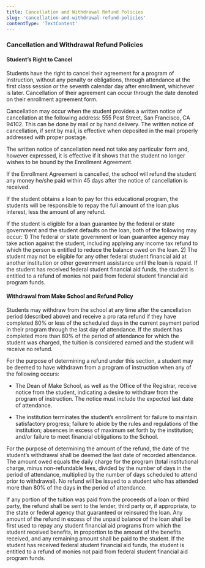 ```yaml
---
title: Cancellation and Withdrawal Refund Policies
slug: 'cancellation-and-withdrawal-refund-policies'
contentType: 'TextContent'
---
```


### Cancellation and Withdrawal Refund Policies

#### Student’s Right to Cancel

Students have the right to cancel their agreement for a program of instruction, without any penalty
or obligations, through attendance at the first class session or the seventh calendar day after
enrollment, whichever is later. Cancellation of their agreement can occur through the date denoted
on their enrollment agreement form.

Cancellation may occur when the student provides a written notice of cancellation at the following
address: 555 Post Street, San Francisco, CA 94102. This can be done by mail or by hand delivery. The
written notice of cancellation, if sent by mail, is effective when deposited in the mail properly
addressed with proper postage.

The written notice of cancellation need not take any particular form and, however expressed, it is
effective if it shows that the student no longer wishes to be bound by the Enrollment Agreement.

If the Enrollment Agreement is cancelled, the school will refund the student any money he/she paid
within 45 days after the notice of cancellation is received.

If the student obtains a loan to pay for this educational program, the students will be responsible
to repay the full amount of the loan plus interest, less the amount of any refund.

If the student is eligible for a loan guarantee by the federal or state government and the student
defaults on the loan, both of the following may occur: 1) The federal or state government or loan
guarantee agency may take action against the student, including applying any income tax refund to
which the person is entitled to reduce the balance owed on the loan. 2) The student may not be
eligible for any other federal student financial aid at another institution or other government
assistance until the loan is repaid. If the student has received federal student financial aid
funds, the student is entitled to a refund of monies not paid from federal student financial aid
program funds.

#### Withdrawal from Make School and Refund Policy

Students may withdraw from the school at any time after the cancellation period (described above)
and receive a pro rata refund if they have completed 80% or less of the scheduled days in the
current payment period in their program through the last day of attendance. If the student has
completed more than 80% of the period of attendance for which the student was charged, the tuition
is considered earned and the student will receive no refund.

For the purpose of determining a refund under this section, a student may be deemed to have
withdrawn from a program of instruction when any of the following occurs:

- The Dean of Make School, as well as the Office of the Registrar, receive notice from the student,
  indicating a desire to withdraw from the program of instruction. The notice must include the
  expected last date of attendance.

- The institution terminates the student’s enrollment for failure to maintain satisfactory progress;
  failure to abide by the rules and regulations of the institution; absences in excess of maximum
  set forth by the institution; and/or failure to meet financial obligations to the School.

For the purpose of determining the amount of the refund, the date of the student’s withdrawal shall
be deemed the last date of recorded attendance. The amount owed equals the daily charge for the
program (total institutional charge, minus non-refundable fees, divided by the number of days in the
period of attendance, multiplied by the number of days scheduled to attend prior to withdrawal). No
refund will be issued to a student who has attended more than 80% of the days in the period of
attendance.

If any portion of the tuition was paid from the proceeds of a loan or third party, the refund shall
be sent to the lender, third party or, if appropriate, to the state or federal agency that
guaranteed or reinsured the loan. Any amount of the refund in excess of the unpaid balance of the
loan shall be first used to repay any student financial aid programs from which the student received
benefits, in proportion to the amount of the benefits received, and any remaining amount shall be
paid to the student. If the student has received federal student financial aid funds, the student is
entitled to a refund of monies not paid from federal student financial aid program funds.
